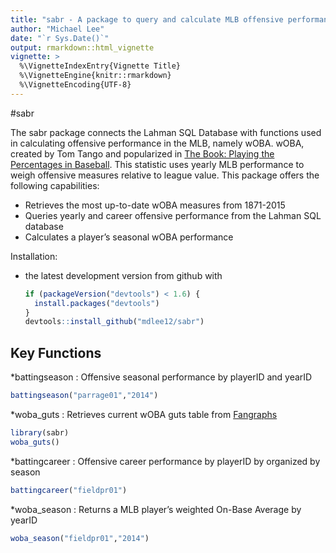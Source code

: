 ```yaml
---
title: "sabr - A package to query and calculate MLB offensive performance statistics"
author: "Michael Lee"
date: "`r Sys.Date()`"
output: rmarkdown::html_vignette
vignette: >
  %\VignetteIndexEntry{Vignette Title}
  %\VignetteEngine{knitr::rmarkdown}
  %\VignetteEncoding{UTF-8}
---
```

#sabr

The sabr package connects the Lahman SQL Database with functions used in calculating offensive performance in the MLB, namely wOBA. wOBA, created by Tom Tango and popularized in [The Book: Playing the Percentages in Baseball](http://www.insidethebook.com/woba.shtml). This statistic uses yearly MLB performance to weigh offensive measures relative to league value. This package offers the following capabilities:

- Retrieves the most up-to-date wOBA measures from 1871-2015
- Queries yearly and career offensive performance from the Lahman SQL database
- Calculates a player's seasonal wOBA performance

Installation:

* the latest development version from github with

    ```R
    if (packageVersion("devtools") < 1.6) {
      install.packages("devtools")
    }
    devtools::install_github("mdlee12/sabr")
    ```

## Key Functions

*battingseason : Offensive seasonal performance by playerID and yearID
```r
battingseason("parrage01","2014")
```

*woba_guts : Retrieves current wOBA guts table from [Fangraphs]((http://www.fangraphs.com/guts.aspx?type=cn))
```r
library(sabr)
woba_guts()
```

*battingcareer : Offensive career performance by playerID by organized by season
```r
battingcareer("fieldpr01")
```

*woba_season : Returns a MLB player's weighted On-Base Average by yearID
```r
woba_season("fieldpr01","2014")
```
